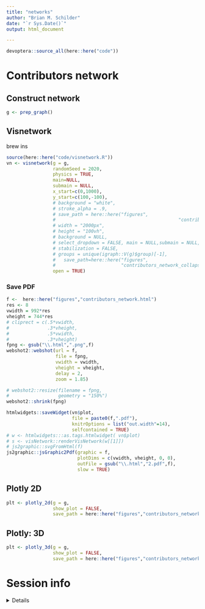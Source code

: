 ```yaml
---
title: "networks"
author: "Brian M. Schilder"
date: "`r Sys.Date()`"
output: html_document

---
```


```r
devoptera::source_all(here::here("code"))
```

# Contributors network

## Construct network

```r
g <- prep_graph()
```

## Visnetwork

brew ins

```r
source(here::here("code/visnetwork.R"))
vn <- visnetwork(g = g,  
                 randomSeed = 2020,
                 physics = TRUE, 
                 main=NULL,
                 submain = NULL,
                 x_start=c(0,1000),
                 y_start=c(100,-100),
                 # background = "white",
                 # stroke_alpha = .9,
                 # save_path = here::here("figures",
                 #                                             "contributors_network.html"),
                 # width = "2000px",
                 # height = "100vh",
                 # background = NULL,
                 # select_dropdown = FALSE, main = NULL,submain = NULL,
                 # stabilization = FALSE, 
                 # groups = unique(igraph::V(g)$group)[-1],
                 #   save_path=here::here("figures",
                 #                        "contributors_network_collapsed.html"),
                 open = TRUE) 


```

### Save PDF


```r
f <-  here::here("figures","contributors_network.html")
res <- 8
vwidth = 992*res
vheight = 744*res
# cliprect = c(.5*vwidth,
#              .3*vheight,
#              .5*vwidth,
#              .3*vheight)
fpng <- gsub("\\.html",".png",f) 
webshot2::webshot(url = f,
                  file = fpng,
                  vwidth = vwidth,
                  vheight = vheight,
                  delay = 2, 
                  zoom = 1.85)

# webshot2::resize(filename = fpng,
#                  geometry = "150%")
webshot2::shrink(fpng)
```

```r
htmlwidgets::saveWidget(vn$plot, 
                        file = paste0(f,".pdf"),
                        knitrOptions = list("out.width"=14),
                        selfcontained = TRUE)
# w <- htmlwidgets:::as.tags.htmlwidget( vn$plot)
# s <- visNetwork::renderVisNetwork(w[[1]])
# js2graphic::svgFromHtml(f)
js2graphic::jsGraphic2Pdf(graphic = f,
                          plotDims = c(vwidth, vheight, 0, 0),
                          outFile = gsub("\\.html","2.pdf",f),
                          slow = TRUE)
```



## Plotly 2D

```r
plt <- plotly_2d(g = g,
                 show_plot = FALSE,
                 save_path = here::here("figures","contributors_network_2d.html"))
```

## Plotly: 3D

```r
plt <- plotly_3d(g = g,
                 show_plot = FALSE,
                 save_path = here::here("figures","contributors_network_3d.html"))
```

# Session info
<details>
```r
utils::sessionInfo()
```
</details>
